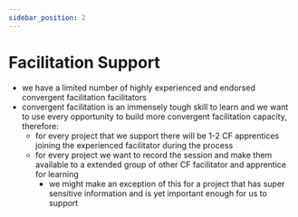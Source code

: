```yaml
---
sidebar_position: 2
---
```


# Facilitation Support

- we have a limited number of highly experienced and endorsed convergent facilitation facilitators
- convergent facilitation is an immensely tough skill to learn and we want to use every opportunity to build more convergent facilitation capacity, therefore:
    - for every project that we support there will be 1-2 CF apprentices joining the experienced facilitator during the process
    - for every project we want to record the session and make them available to a extended group of other CF facilitator and apprentice for learning
        - we might make an exception of this for a project that has super sensitive information and is yet important enough for us to support
